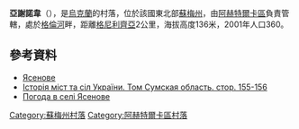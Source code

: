 {{coord|50|18|27|N|34|43|42|E|scale:100000_region:UA|display=title}}

'''亞謝諾韋'''（{{lang-uk|Ясенове}}），是[[烏克蘭|烏克蘭]]的村落，位於該國東北部[[蘇梅州|蘇梅州]]，由[[阿赫特爾卡區|阿赫特爾卡區]]負責管轄，處於[[格倫河_(格倫-塔尚河支流)|格倫河]]畔，距離[[格尼利齊亞_(阿赫特爾卡區)|格尼利齊亞]]2公里，海拔高度136米，2001年人口360。

==參考資料==
* [http://w1.c1.rada.gov.ua/pls/z7502/A005?rdat1=30.12.2011&rf7571=29752 Ясенове]{{dead link|date=2017年11月 |bot=InternetArchiveBot |fix-attempted=yes }}
* [https://web.archive.org/web/20120619152623/http://www.igsu.org.ua/Sumskaja.obl/Ahtyrskij.rajon/CZernetczina.html Історія міст та сіл України. Том Сумская область. стор. 155-156] {{ref-ru}}
* [http://weather.in.ua/ua/symskaja/29693 Погода в селі Ясенове] {{Wayback|url=http://weather.in.ua/ua/symskaja/29693 |date=20160305080447 }}

{{DEFAULTSORT:Ясенове}}
[[Category:蘇梅州村落|Category:蘇梅州村落]]
[[Category:阿赫特爾卡區村落|Category:阿赫特爾卡區村落]]


{{Sumy-geo-stub}}